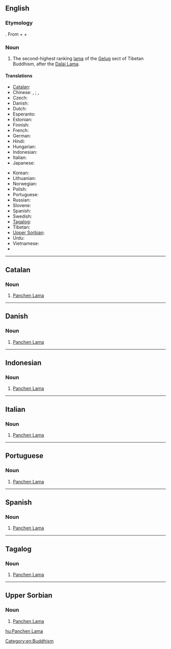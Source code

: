 ==English==
{{wikipedia}}

===Etymology===
{{etyl|bo}} {{term|lang=bo|sc=Tibt|པན་ཆེན་བླ་མ|tr=Pan-chen Bla-ma}}. From {{etyl|sa|-}} {{term|lang=sa|sc=Deva|tr=paṇḍita|||scholar}} + {{etyl|bo|-}} {{term|lang=bo|sc=Tibt|tr=chenpo|||great}} {{rfscript|Devanagari}} {{rfscript|Tibetan}} + {{etyl|bo|-}} {{term|lang=bo|sc=Tibt|བླ་མ|tr=bla-ma}}

===Noun===
{{en-noun}}

# {{context|Tibetan Buddhism}} The second-highest ranking [[lama]] of the [[Gelug]] sect of Tibetan Buddhism, after the [[Dalai Lama]].

====Translations====
{{trans-top|second-highest ranking lama of the Gelug sect of Tibetan Buddhism}}
* [[Catalan]]: {{t-|ca|Panchen Lama}}
* Chinese: {{t|cmn|班禪喇嘛|sc=Hant}}, {{t|cmn|班禅喇嘛|sc=Hans}}; {{t|cmn|班禪額爾德尼|sc=Hant}}, {{t|cmn|班禅额尔德尼|sc=Hans}}
* Czech: {{t|cs|Pančhenlama}}
* Danish: {{t-|da|Panchen Lama}}
* Dutch: {{t|nl|Panchen lama}}
* Esperanto: {{t|eo|Panĉen-lamao|xs=Esperanto}}
* Estonian: {{t|et|Pantšen-laama}}
* Finnish: {{t|fi|Panchen-lama}}
* French: {{t|fr|Panchen-lama}}
* German: {{t|de|Penchen Lama}}
* Hindi: {{t|hi|पंचेन लामा|xs=Hindi}}
* Hungarian: {{t|hu|Panchen Láma}}
* Indonesian: {{t-|id|Panchen Lama|xs=Indonesian}}
* Italian: {{t-|it|Panchen Lama}}
* Japanese: {{t|ja|パンチェン・ラマ|tr=panchen rama}}
{{trans-mid}}
* Korean: {{t|ko|판첸 라마|sc=Hang|tr=panchen lama}}
* Lithuanian: {{t|lt|Pančen Lama|xs=Lithuanian}}
* Norwegian: {{t-|no|Panchen Lama}}
* Polish: {{t|pl|panczenlama|m}}
* Portuguese: {{t-|pt|Panchen Lama}}
* Russian: {{t|ru|Панчен-лама|tr=Pánčen-láma|m}}
* Slovene: {{t|sl|Pančen Lama}}
* Spanish: {{t-|es|Panchen Lama}}
* Swedish: {{t|sv|Panchen lama}}
* [[Tagalog]]: {{t-|tl|Panchen Lama|xs=Tagalog}}
* Tibetan: {{tø|bo|པན་ཆེན་བླ་མ|tr=Pan-chen Bla-ma|sc=Tibt|xs=Tibetan}}
* [[Upper Sorbian]]: {{t-|hsb|Panchen Lama|xs=Upper Sorbian}}
* Urdu: {{t|ur|پنچن لاما|xs=Urdu}}
* Vietnamese: {{t|vi|Ban-thiền Lạt-ma|xs=Vietnamese}}
* {{trreq|ne}}
{{trans-bottom}}

[[Category:en:Buddhism]]

----

==Catalan==

===Noun===
{{ca-noun|m}}

# [[Panchen Lama]]

----

==Danish==

===Noun===
{{infl|da|noun}}

# [[Panchen Lama]]

----

==Indonesian==

===Noun===
{{infl|id|noun}}

# [[Panchen Lama]]

----

==Italian==

===Noun===
{{infl|it|noun}}

# [[Panchen Lama]]

----

==Portuguese==

===Noun===
{{pt-noun}}

# [[Panchen Lama]]

----

==Spanish==

===Noun===
{{infl|es|noun}}

# [[Panchen Lama]]

----

==Tagalog==

===Noun===
{{infl|tl|noun}}

# [[Panchen Lama]]

----

==Upper Sorbian==

===Noun===
{{infl|hsb|noun}}

# [[Panchen Lama]]

[[hu:Panchen Lama]]